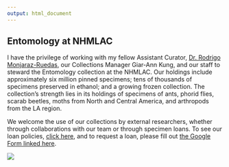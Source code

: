 ```yaml
---
output: html_document
---
```


## Entomology at NHMLAC

I have the privilege of working with my fellow Assistant Curator, [Dr. Rodrigo Monjaraz-Ruedas](https://rmonjaraz.github.io), our Collections Manager Giar-Ann Kung, and our staff to steward the Entomology collection at the NHMLAC. Our holdings include approximately six million pinned specimens; tens of thousands of specimens preserved in ethanol; and a growing frozen collection. The collection's strength lies in its holdings of specimens of ants, phorid flies, scarab beetles, moths from North and Central America, and arthropods from the LA region.

We welcome the use of our collections by external researchers, whether through collaborations with our team or through specimen loans. To see our loan policies, [click here](https://nhm.org/collections-use-and-loan-policies-entomology), and to request a loan, please fill out [the Google Form linked here](https://docs.google.com/forms/d/e/1FAIpQLScTgfHOMjedHdjCRvD5rpMi_qhVToTxpRXkyADMPROh5-AwiQ/viewform). 

![](drawer.gif)
